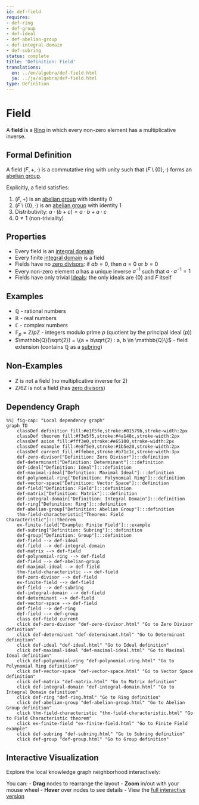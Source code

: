 ```yaml
---
id: def-field
requires:
- def-ring
- def-group
- def-ideal
- def-abelian-group
- def-integral-domain
- def-subring
status: complete
title: 'Definition: Field'
translations:
  en: ../en/algebra/def-field.html
  ja: ../ja/algebra/def-field.html
type: Definition
---
```


# Field {#def-field}

A **field** is a [Ring](def-ring.qmd) in which every non-zero element has a multiplicative inverse.

## Formal Definition

A field $(F, +, \cdot)$ is a commutative ring with unity such that $(F \setminus \{0\}, \cdot)$ forms an [abelian group](def-abelian-group.qmd).

Explicitly, a field satisfies:

1. $(F, +)$ is an [abelian group](def-abelian-group.qmd) with identity $0$
2. $(F \setminus \{0\}, \cdot)$ is an [abelian group](def-abelian-group.qmd) with identity $1$
3. Distributivity: $a \cdot (b + c) = a \cdot b + a \cdot c$
4. $0 \neq 1$ (non-triviality)

## Properties

- Every field is an [integral domain](def-integral-domain.qmd)
- Every finite [integral domain](def-integral-domain.qmd) is a field
- Fields have no [zero divisors](def-zero-divisor.qmd): if $ab = 0$, then $a = 0$ or $b = 0$
- Every non-zero element $a$ has a unique inverse $a^{-1}$ such that $a \cdot a^{-1} = 1$
- Fields have only trivial [Ideals](def-ideal.qmd): the only ideals are $\{0\}$ and $F$ itself

## Examples

- $\mathbb{Q}$ - rational numbers
- $\mathbb{R}$ - real numbers
- $\mathbb{C}$ - complex numbers
- $\mathbb{F}_p = \mathbb{Z}/p\mathbb{Z}$ - integers modulo prime $p$ (quotient by the principal ideal $(p)$)
- $\mathbb{Q}(\sqrt{2}) = \{a + b\sqrt{2} : a, b \in \mathbb{Q}\}$ - field extension (contains $\mathbb{Q}$ as a [subring](def-subring.qmd))

## Non-Examples

- $\mathbb{Z}$ is not a field (no multiplicative inverse for 2)
- $\mathbb{Z}/6\mathbb{Z}$ is not a field (has [zero divisors](def-zero-divisor.qmd))

## Dependency Graph

```mermaid
%%| fig-cap: "Local dependency graph"
graph TD
    classDef definition fill:#e1f5fe,stroke:#01579b,stroke-width:2px
    classDef theorem fill:#f3e5f5,stroke:#4a148c,stroke-width:2px
    classDef axiom fill:#fff3e0,stroke:#e65100,stroke-width:2px
    classDef example fill:#e8f5e9,stroke:#1b5e20,stroke-width:2px
    classDef current fill:#ffebee,stroke:#b71c1c,stroke-width:3px
    def-zero-divisor["Definition: Zero Divisor"]:::definition
    def-determinant["Definition: Determinant"]:::definition
    def-ideal["Definition: Ideal"]:::definition
    def-maximal-ideal["Definition: Maximal Ideal"]:::definition
    def-polynomial-ring["Definition: Polynomial Ring"]:::definition
    def-vector-space["Definition: Vector Space"]:::definition
    def-field["Definition: Field"]:::definition
    def-matrix["Definition: Matrix"]:::definition
    def-integral-domain["Definition: Integral Domain"]:::definition
    def-ring["Definition: Ring"]:::definition
    def-abelian-group["Definition: Abelian Group"]:::definition
    thm-field-characteristic["Theorem: Field Characteristic"]:::theorem
    ex-finite-field["Example: Finite Field"]:::example
    def-subring["Definition: Subring"]:::definition
    def-group["Definition: Group"]:::definition
    def-field --> def-ideal
    def-field --> def-integral-domain
    def-matrix --> def-field
    def-polynomial-ring --> def-field
    def-field --> def-abelian-group
    def-maximal-ideal --> def-field
    thm-field-characteristic --> def-field
    def-zero-divisor --> def-field
    ex-finite-field --> def-field
    def-field --> def-subring
    def-integral-domain --> def-field
    def-determinant --> def-field
    def-vector-space --> def-field
    def-field --> def-ring
    def-field --> def-group
    class def-field current
    click def-zero-divisor "def-zero-divisor.html" "Go to Zero Divisor definition"
    click def-determinant "def-determinant.html" "Go to Determinant definition"
    click def-ideal "def-ideal.html" "Go to Ideal definition"
    click def-maximal-ideal "def-maximal-ideal.html" "Go to Maximal Ideal definition"
    click def-polynomial-ring "def-polynomial-ring.html" "Go to Polynomial Ring definition"
    click def-vector-space "def-vector-space.html" "Go to Vector Space definition"
    click def-matrix "def-matrix.html" "Go to Matrix definition"
    click def-integral-domain "def-integral-domain.html" "Go to Integral Domain definition"
    click def-ring "def-ring.html" "Go to Ring definition"
    click def-abelian-group "def-abelian-group.html" "Go to Abelian Group definition"
    click thm-field-characteristic "thm-field-characteristic.html" "Go to Field Characteristic theorem"
    click ex-finite-field "ex-finite-field.html" "Go to Finite Field example"
    click def-subring "def-subring.html" "Go to Subring definition"
    click def-group "def-group.html" "Go to Group definition"
```

## Interactive Visualization

Explore the local knowledge graph neighborhood interactively:

::: {.graph-viz data-id="def-field" data-width="700" data-height="500"}
:::

You can:
- **Drag** nodes to rearrange the layout
- **Zoom** in/out with your mouse wheel
- **Hover** over nodes to see details
- View the [full interactive version](../../output/interactive/def-field.html){target="_blank"}
